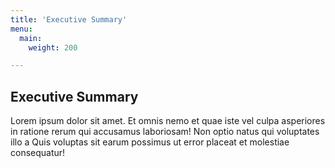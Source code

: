 ```yaml
---
title: 'Executive Summary'
menu:
  main:
    weight: 200

---
```


## Executive Summary

Lorem ipsum dolor sit amet. Et omnis nemo et quae iste vel culpa asperiores in ratione rerum qui accusamus laboriosam! Non optio natus qui voluptates illo a Quis voluptas sit earum possimus ut error placeat et molestiae consequatur!

